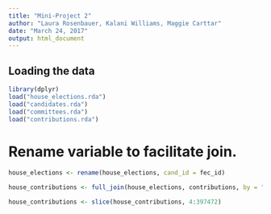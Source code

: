 ```yaml
---
title: "Mini-Project 2"
author: "Laura Rosenbauer, Kalani Williams, Maggie Carttar"
date: "March 24, 2017"
output: html_document
---
```



## Loading the data


```r
library(dplyr)
load("house_elections.rda")
load("candidates.rda")
load("committees.rda")
load("contributions.rda")
```
# Rename variable to facilitate join.
```r
house_elections <- rename(house_elections, cand_id = fec_id)
```

```r
house_contributions <- full_join(house_elections, contributions, by = "cand_id")

house_contributions <- slice(house_contributions, 4:397472)
```

